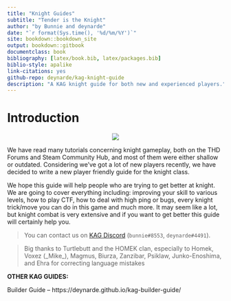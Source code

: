 ```yaml
---
title: "Knight Guides"
subtitle: "Tender is the Knight"
author: "by Bunnie and deynarde"
date: "`r format(Sys.time(), '%d/%m/%Y')`"
site: bookdown::bookdown_site
output: bookdown::gitbook
documentclass: book
bibliography: [latex/book.bib, latex/packages.bib]
biblio-style: apalike
link-citations: yes
github-repo: deynarde/kag-knight-guide
description: "A KAG knight guide for both new and experienced players."
---
```


# Introduction {-}

<p align="center">
  <img src="imgs/logo.png">
</p>

We have read many tutorials concerning knight gameplay, both on the THD Forums and Steam Community Hub, and most of them were either shallow or outdated. Considering we've got a lot of new players recently, we have decided to write a new player friendly guide for the knight class.

We hope this guide will help people who are trying to get better at knight. We are going to cover everything including: improving your skill to various levels, how to play CTF, how to deal with high ping or bugs, every knight trick/move you can do in this game and much more. It may seem like a lot, but knight combat is very extensive and if you want to get better this guide will certainly help you.

> You can contact us on [KAG Discord](https://discord.gg/kag) (`bunnie#8553`, `deynarde#4491`).

> Big thanks to Turtlebutt and the HOMEK clan, especially to Homek, Voxez (\_Mike\_), Magmus, Biurza, Zanzibar, Psiklaw, Junko-Enoshima, and Ehra for correcting language mistakes

**OTHER KAG GUIDES:**

Builder Guide -- https://deynarde.github.io/kag-builder-guide/


